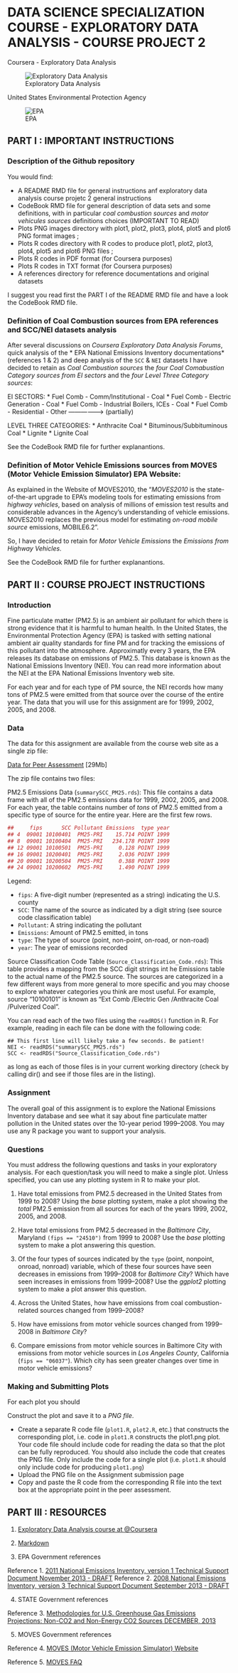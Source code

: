 DATA SCIENCE SPECIALIZATION COURSE - EXPLORATORY DATA ANALYSIS - COURSE PROJECT 2
==================================================================================
Coursera - Exploratory Data Analysis

![Exploratory Data Analysis](https://github.com/SONEINT/Expl_Data_Analysis_Course_Project_2/raw/master/images/ExploratoryDataAnalysis.jpg)

United States Environmental Protection Agency

![EPA](https://github.com/SONEINT/Expl_Data_Analysis_Course_Project_2/raw/master/images/EPA.jpg)

PART I : IMPORTANT INSTRUCTIONS
--------------------------------------------------------

### Description of the Github repository

You would find:

* A README RMD file for general instructions anf exploratory data analysis course projetc 2 general instructions
* CodeBook RMD file for general description of data sets and some definitions, with in particular _coal combustion sources_ and _motor vehicules sources_ definitions choices (IMPORTANT TO READ)
* Plots PNG images directory with plot1, plot2, plot3, plot4, plot5 and plot6 PNG format images ;
* Plots R codes directory with R codes to produce plot1, plot2, plot3, plot4, plot5 and plot6 PNG files ;
* Plots R codes in PDF format (for Coursera purposes)
* Plots R codes in TXT format (for Coursera purposes)
* A references directory for reference documentations and original datasets

I suggest you read first the PART I of the README RMD file and have a look the CodeBook RMD file.

### Definition of Coal Combustion sources from EPA references and SCC/NEI datasets analysis

After several discussions on *Coursera Exploratory Data Analysis Forums*, quick analysis of the * EPA National Emissions Inventory documentations* (references 1 & 2) and deep analysis of the `SCC` & `NEI` datasets I have decided to retain as *Coal Combustion sources* the *four Coal Comabustion Category sources from EI sectors* and the *four Level Three Category sources*:

EI SECTORS:
* Fuel Comb - Comm/Institutional - Coal
* Fuel Comb - Electric Generation - Coal
* Fuel Comb - Industrial Boilers, ICEs - Coal
* Fuel Comb - Residential - Other -----------------> (partially)

LEVEL THREE CATEGORIES:
* Anthracite Coal
* Bituminous/Subbituminous Coal
* Lignite
* Lignite Coal

See the CodeBook RMD file for further explanantions.

### Definition of Motor Vehicle Emissions sources from MOVES (Motor Vehicle Emission Simulator) EPA Website:

As explained in the Website of MOVES2010, the "*MOVES2010* is the state-of-the-art upgrade to EPA’s modeling tools for estimating emissions from *highway vehicles*, based on analysis of millions of emission test results and considerable advances in the Agency’s understanding of vehicle emissions. MOVES2010 replaces the previous model for estimating *on-road mobile source* emissions, MOBILE6.2".

So, I have decided to retain for *Motor Vehicle Emissions* the *Emissions from Highway Vehicles*.

See the CodeBook RMD file for further explanantions.

PART II : COURSE PROJECT INSTRUCTIONS
--------------------------------------------------------

### Introduction

Fine particulate matter (PM2.5) is an ambient air pollutant for which there is strong evidence that it is harmful to human health. In the United States, the Environmental Protection Agency (EPA) is tasked with setting national ambient air quality standards for fine PM and for tracking the emissions of this pollutant into the atmosphere. Approximatly every 3 years, the EPA releases its database on emissions of PM2.5. This database is known as the National Emissions Inventory (NEI). You can read more information about the NEI at the EPA National Emissions Inventory web site.

For each year and for each type of PM source, the NEI records how many tons of PM2.5 were emitted from that source over the course of the entire year. The data that you will use for this assignment are for 1999, 2002, 2005, and 2008.

### Data

The data for this assignment are available from the course web site as a single zip file:

[Data for Peer Assessment](https://d396qusza40orc.cloudfront.net/exdata%2Fdata%2FNEI_data.zip) [29Mb]

The zip file contains two files:

PM2.5 Emissions Data (`summarySCC_PM25.rds`): This file contains a data frame with all of the PM2.5 emissions data for 1999, 2002, 2005, and 2008. For each year, the table contains number of *tons* of PM2.5 emitted from a specific type of source for the entire year. Here are the first few rows.

```r
##     fips      SCC Pollutant Emissions  type year
## 4  09001 10100401  PM25-PRI    15.714 POINT 1999
## 8  09001 10100404  PM25-PRI   234.178 POINT 1999
## 12 09001 10100501  PM25-PRI     0.128 POINT 1999
## 16 09001 10200401  PM25-PRI     2.036 POINT 1999
## 20 09001 10200504  PM25-PRI     0.388 POINT 1999
## 24 09001 10200602  PM25-PRI     1.490 POINT 1999
```

Legend:

* `fips`: A five-digit number (represented as a string) indicating the U.S. county
* `SCC`: The name of the source as indicated by a digit string (see source code classification table)
* `Pollutant`: A string indicating the pollutant
* `Emissions`: Amount of PM2.5 emitted, in tons
* `type`: The type of source (point, non-point, on-road, or non-road)
* `year`: The year of emissions recorded

Source Classification Code Table (`Source_Classification_Code.rds`): This table provides a mapping from the SCC digit strings int he Emissions table to the actual name of the PM2.5 source. The sources are categorized in a few different ways from more general to more specific and you may choose to explore whatever categories you think are most useful. For example, source “10100101” is known as “Ext Comb /Electric Gen /Anthracite Coal /Pulverized Coal”.

You can read each of the two files using the `readRDS()` function in R. For example, reading in each file can be done with the following code:

```
## This first line will likely take a few seconds. Be patient!
NEI <- readRDS("summarySCC_PM25.rds")
SCC <- readRDS("Source_Classification_Code.rds")
```

as long as each of those files is in your current working directory (check by calling dir() and see if those files are in the listing).

### Assignment

The overall goal of this assignment is to explore the National Emissions Inventory database and see what it say about fine particulate matter pollution in the United states over the 10-year period 1999–2008. You may use any R package you want to support your analysis.

### Questions

You must address the following questions and tasks in your exploratory analysis. For each question/task you will need to make a single plot. Unless specified, you can use any plotting system in R to make your plot.

1. Have total emissions from PM2.5 decreased in the United States from 1999 to 2008? Using the *base* plotting system, make a plot showing the _total_ PM2.5 emission from all sources for each of the years 1999, 2002, 2005, and 2008.

2. Have total emissions from PM2.5 decreased in the *Baltimore City*, Maryland `(fips == "24510")` from 1999 to 2008? Use the *base* plotting system to make a plot answering this question.

3. Of the four types of sources indicated by the `type` (point, nonpoint, onroad, nonroad) variable, which of these four sources have seen decreases in emissions from 1999–2008 for *Baltimore City*? Which have seen increases in emissions from 1999–2008? Use the *ggplot2* plotting system to make a plot answer this question.

4. Across the United States, how have emissions from coal combustion-related sources changed from 1999–2008?

5. How have emissions from motor vehicle sources changed from 1999–2008 in *Baltimore City*?

6. Compare emissions from motor vehicle sources in Baltimore City with emissions from motor vehicle sources in *Los Angeles County*, California (`fips == "06037"`). Which city has seen greater changes over time in motor vehicle emissions?

### Making and Submitting Plots

For each plot you should

Construct the plot and save it to a *PNG file*.

* Create a separate R code file (`plot1.R`, `plot2.R`, etc.) that constructs the corresponding plot, i.e. code in `plot1.R` constructs the plot1.png plot. Your code file should include code for reading the data so that the plot can be fully reproduced. You should also include the code that creates the PNG file. Only include the code for a single plot (i.e. `plot1.R` should only include code for producing `plot1.png`)
* Upload the PNG file on the Assignment submission page
* Copy and paste the R code from the corresponding R file into the text box at the appropriate point in the peer assessment.

PART III : RESOURCES
--------------------------------------------------------

1. [Exploratory Data Analysis course at @Coursera](https://www.coursera.org/course/exdata)

2. [Markdown](https://support.rstudio.com/hc/en-us/articles/200488468-R-Markdown)

3. EPA Government references

Reference 1. [2011 National Emissions Inventory, version 1 Technical Support Document November 2013 - DRAFT](http://www.epa.gov/ttn/chief/net/2008neiv3/2008_neiv3_tsd_draft.pdf)
Reference 2. [2008 National Emissions Inventory, version 3 Technical Support Document September 2013 - DRAFT](http://www.epa.gov/ttn/chief/net/2011nei/2011_neiv1_tsd_draft.pdf)

4. STATE Government references

Reference 3. [Methodologies for U.S. Greenhouse Gas Emissions Projections: Non-CO2 and Non-Energy CO2 Sources DECEMBER, 2013](http://www.state.gov/documents/organization/219472.pdf)

5. MOVES Government references

Reference 4. [MOVES (Motor Vehicle Emission Simulator) Website](http://www.epa.gov/otaq/models/moves/index.htm)

Reference 5. [MOVES FAQ](http://www.epa.gov/otaq/models/moves/420f09073.pdf)

